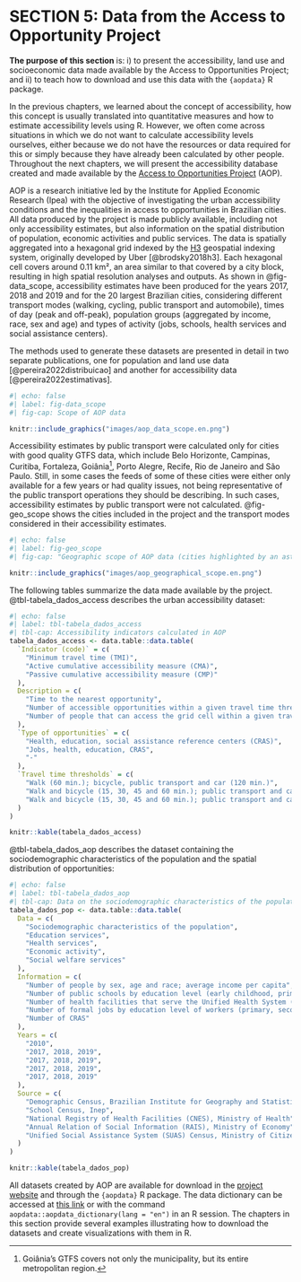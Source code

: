 # SECTION 5: Data from the Access to Opportunity Project

**The purpose of this section** is: i) to present the accessibility, land use and socioeconomic data made available by the Access to Opportunities Project; and ii) to teach how to download and use this data with the `{aopdata}` R package.

In the previous chapters, we learned about the concept of accessibility, how this concept is usually translated into quantitative measures and how to estimate accessibility levels using R. However, we often come across situations in which we do not want to calculate accessibility levels ourselves, either because we do not have the resources or data required for this or simply because they have already been calculated by other people. Throughout the next chapters, we will present the accessibility database created and made available by the [Access to Opportunities Project](https://www.ipea.gov.br/acessooportunidades/en/) (AOP).

AOP is a research initiative led by the Institute for Applied Economic Research (Ipea) with the objective of investigating the urban accessibility conditions and the inequalities in access to opportunities in Brazilian cities. All data produced by the project is made publicly available, including not only accessibility estimates, but also information on the spatial distribution of population, economic activities and public services. The data is spatially aggregated into a hexagonal grid indexed by the [H3](https://h3geo.org/) geospatial indexing system, originally developed by Uber [@brodsky2018h3]. Each hexagonal cell covers around 0.11 km², an area similar to that covered by a city block, resulting in high spatial resolution analyses and outputs. As shown in @fig-data_scope, accessibility estimates have been produced for the years 2017, 2018 and 2019 and for the 20 largest Brazilian cities, considering different transport modes (walking, cycling, public transport and automobile), times of day (peak and off-peak), population groups (aggregated by income, race, sex and age) and types of activity (jobs, schools, health services and social assistance centers).

::: {.callout-note appearance="simple"}
The methods used to generate these datasets are presented in detail in two separate publications, one for population and land use data [@pereira2022distribuicao] and another for accessibility data [@pereira2022estimativas].
:::

```r
#| echo: false
#| label: fig-data_scope
#| fig-cap: Scope of AOP data

knitr::include_graphics("images/aop_data_scope.en.png")
```

Accessibility estimates by public transport were calculated only for cities with good quality GTFS data, which include Belo Horizonte, Campinas, Curitiba, Fortaleza, Goiânia[^goiania], Porto Alegre, Recife, Rio de Janeiro and São Paulo. Still, in some cases the feeds of some of these cities were either only available for a few years or had quality issues, not being representative of the public transport operations they should be describing. In such cases, accessibility estimates by public transport were not calculated. @fig-geo_scope shows the cities included in the project and the transport modes considered in their accessibility estimates.

[^goiania]: Goiânia's GTFS covers not only the municipality, but its entire metropolitan region.

```r
#| echo: false
#| label: fig-geo_scope
#| fig-cap: "Geographic scope of AOP data (cities highlighted by an asterisk do not include accessibility estimates by public transport for all years)"

knitr::include_graphics("images/aop_geographical_scope.en.png")
```

The following tables summarize the data made available by the project. @tbl-tabela_dados_access describes the urban accessibility dataset:

```r
#| echo: false
#| label: tbl-tabela_dados_access
#| tbl-cap: Accessibility indicators calculated in AOP
tabela_dados_access <- data.table::data.table(
  `Indicator (code)` = c(
    "Minimum travel time (TMI)",
    "Active cumulative accessibility measure (CMA)",
    "Passive cumulative accessibility measure (CMP)"
  ),
  Description = c(
    "Time to the nearest opportunity",
    "Number of accessible opportunities within a given travel time threshold",
    "Number of people that can access the grid cell within a given travel time threshold"
  ),
  `Type of opportunities` = c(
    "Health, education, social assistance reference centers (CRAS)",
    "Jobs, health, education, CRAS",
    "-"
  ),
  `Travel time thresholds` = c(
    "Walk (60 min.); bicycle, public transport and car (120 min.)",
    "Walk and bicycle (15, 30, 45 and 60 min.); public transport and car (15, 30, 60, 90 and 120 min.)",
    "Walk and bicycle (15, 30, 45 and 60 min.); public transport and car (15, 30, 60, 90 and 120 min.)"
  )
)

knitr::kable(tabela_dados_access)
```

@tbl-tabela_dados_aop describes the dataset containing the sociodemographic characteristics of the population and the spatial distribution of opportunities:

```r
#| echo: false
#| label: tbl-tabela_dados_aop
#| tbl-cap: Data on the sociodemographic characteristics of the population and the spatial distribution of activities aggregated by AOP, by year of reference and data source
tabela_dados_pop <- data.table::data.table(
  Data = c(
    "Sociodemographic characteristics of the population",
    "Education services",
    "Health services",
    "Economic activity",
    "Social welfare services"
  ),
  Information = c(
    "Number of people by sex, age and race; average income per capita",
    "Number of public schools by education level (early childhood, primary and secondary education)",
    "Number of health facilities that serve the Unified Health System (SUS) by complexity level (low, medium and high complexity)",
    "Number of formal jobs by education level of workers (primary, secondary and tertiary education)",
    "Number of CRAS"
  ),
  Years = c(
    "2010",
    "2017, 2018, 2019",
    "2017, 2018, 2019",
    "2017, 2018, 2019",
    "2017, 2018, 2019"
  ),
  Source = c(
    "Demographic Census, Brazilian Institute for Geography and Statistics (IBGE)",
    "School Census, Inep",
    "National Registry of Health Facilities (CNES), Ministry of Health",
    "Annual Relation of Social Information (RAIS), Ministry of Economy",
    "Unified Social Assistance System (SUAS) Census, Ministry of Citizenship"
  )
)

knitr::kable(tabela_dados_pop)
```

All datasets created by AOP are available for download in the [project website](https://www.ipea.gov.br/acessooportunidades/en/dados/) and through the `{aopdata}` R package. The data dictionary can be accessed at [this link](https://ipeagit.github.io/aopdata/articles/data_dic_en.html) or with the command `aopdata::aopdata_dictionary(lang = "en")` in an R session. The chapters in this section provide several examples illustrating how to download the datasets and create visualizations with them in R.